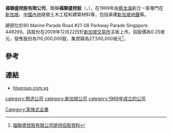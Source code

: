 '''福聯盛控股有限公司'''，簡稱'''福聯盛控股'''（'''{{lang-en|Hock Lian Seng Holdings Limited}}'''，{{sgx|J2T}}），在1969年由[[蔡龙海|蔡龙海]]創立一家專門在[[新加坡|新加坡]]、[[中國內地|中國內地]]經營土木工程和建築材料等，包括承建[[新加坡地鐵|新加坡地鐵]]等。

總部位於80 Marine Parade Road #21-08 Parkway Parade Singapore 449269。該股份在2009年12月22日於[[新加坡交易所|新加坡交易所]]主板上市。招股價為0.25坡元，發售股份為110,000,000股，集資額為27,500,000坡元<ref>[http://info.sgx.com/webipo.nsf/IPOAttachmentsName/HOCK%20LIAN%20SENG%20HOLDINGS%20LIMITED/$File/HockLianSeng_summary.pdf 福聯盛控股有限公司提供招股資料]{{Dead link|date=2018年6月 |bot=InternetArchiveBot |fix-attempted=no }}</ref>。

==參考==
{{reflist}}

==連結==
*[http://www.hlsgroup.com.sg hlsgroup.com.sg] {{Wayback|url=http://www.hlsgroup.com.sg/ |date=20210128030227 }}

[[category:營造公司|category:營造公司]]
[[category:新加坡公司|category:新加坡公司]]
[[category:1969年成立的公司|category:1969年成立的公司]]
[[Category:家族式企業|Category:家族式企業]]